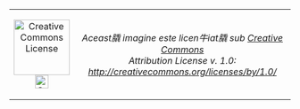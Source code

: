 <!-- Licen牛膬 Creative Commons -->
{| align="center"  style="width:80%; background-color:#f8f8f8; border:2px solid #e0e0e0; padding:5px;"
|-
| align="center" | [[File:CC some rights reserved.svg|100px|Creative Commons License]]<br/>[[File:Cc-by white.svg|24px|Creative Commons Attribution icon]]
| align="center" | ''Aceast膬 imagine este licen牛iat膬 sub [[Creative Commons]] <br/>Attribution License v. 1.0:<br/>http://creativecommons.org/licenses/by/1.0/''
|}<includeonly>[[Categorie:Imagini Creative Commons|{{PAGENAME}}]]
</includeonly>